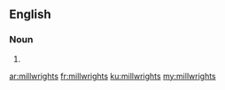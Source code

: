 ==English==

===Noun===
{{head|en|noun plural form}}

# {{plural of|millwright|lang=en}}

[[ar:millwrights]]
[[fr:millwrights]]
[[ku:millwrights]]
[[my:millwrights]]